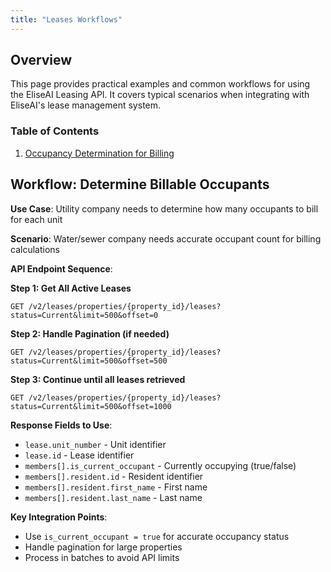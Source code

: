 ```yaml
---
title: "Leases Workflows"
---
```


## Overview

This page provides practical examples and common workflows for using the EliseAI Leasing API. It covers typical scenarios when integrating with EliseAI's lease management system.

### Table of Contents

1. [Occupancy Determination for Billing](#workflow:-determine-billable-occupants)

## Workflow: Determine Billable Occupants

**Use Case**: Utility company needs to determine how many occupants to bill for each unit

**Scenario**: Water/sewer company needs accurate occupant count for billing calculations

**API Endpoint Sequence**:

**Step 1: Get All Active Leases**

```http
GET /v2/leases/properties/{property_id}/leases?status=Current&limit=500&offset=0
```

**Step 2: Handle Pagination (if needed)**

```http
GET /v2/leases/properties/{property_id}/leases?status=Current&limit=500&offset=500
```

**Step 3: Continue until all leases retrieved**

```http
GET /v2/leases/properties/{property_id}/leases?status=Current&limit=500&offset=1000
```

**Response Fields to Use**:

- `lease.unit_number` - Unit identifier
- `lease.id` - Lease identifier
- `members[].is_current_occupant` - Currently occupying (true/false)
- `members[].resident.id` - Resident identifier
- `members[].resident.first_name` - First name
- `members[].resident.last_name` - Last name

**Key Integration Points**:

- Use `is_current_occupant = true` for accurate occupancy status
- Handle pagination for large properties
- Process in batches to avoid API limits

### 
